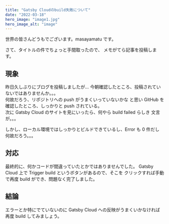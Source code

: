```yaml
---
title: "Gatsby Cloudのbuild失敗について"
date: "2022-03-18"
hero_image: "image1.jpg"
hero_image_alt: "image"
---
```


世界の皆さんどうもでございます。masayamatu です。

さて、タイトルの件でちょっと手間取ったので、
メモがてら記事を投稿します。

## 現象

昨日久しぶりにブログを投稿しましたが...
今朝確認したところ、投稿されていないではありませんか。。。<br/>
何故だろう、リポジトリへの push がうまくいっていないかな
と思い GitHub を確認したところ、しっかりと push されている。<br/>
次に Gatsby Cloud のサイトを見にいったら、何やら build failed らしき
文言が。。。

しかし、ローカル環境ではしっかりとビルドできているし、Error も 0 件だし
何故だろう。。。

## 対応

最終的に、何かコードが間違っていたとかではありませんでした。
Gatsby Cloud 上で Trigger build というボタンがあるので、そこを
クリックすれば手動で再度 build ができ、問題なく完了しました。

## 結論

エラーとか特にでていないのに Gatsby Cloud への反映がうまくいかなければ
再度 build してみましょう。
